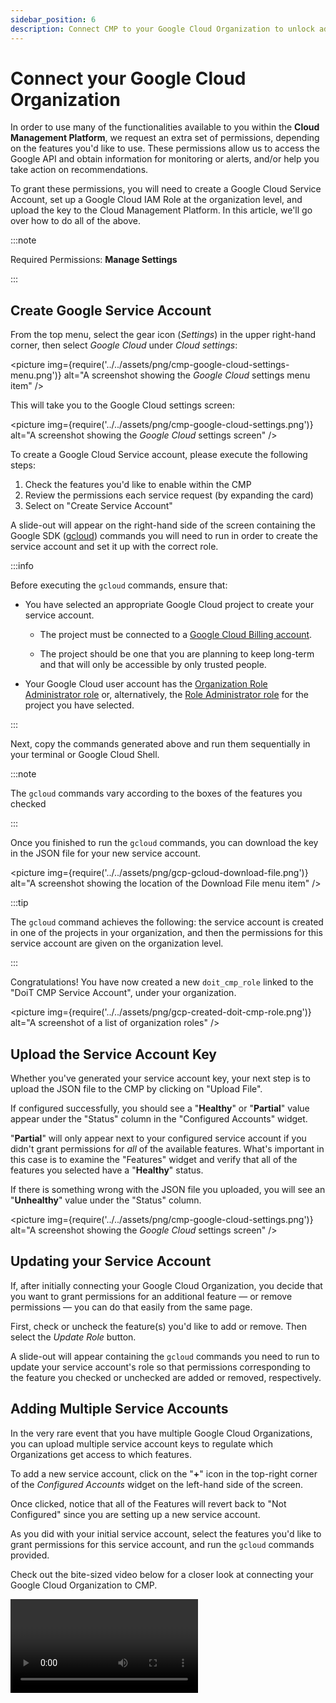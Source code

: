 ```yaml
---
sidebar_position: 6
description: Connect CMP to your Google Cloud Organization to unlock additional CMP features.
---
```


# Connect your Google Cloud Organization

In order to use many of the functionalities available to you within the **Cloud Management Platform**, we request an extra set of permissions, depending on the features you'd like to use. These permissions allow us to access the Google API and obtain information for monitoring or alerts, and/or help you take action on recommendations.

To grant these permissions, you will need to create a Google Cloud Service Account, set up a Google Cloud IAM Role at the organization level, and upload the key to the Cloud Management Platform. In this article, we'll go over how to do all of the above.

:::note

Required Permissions: **Manage Settings**

:::

## Create Google Service Account

From the top menu, select the gear icon (_Settings_) in the upper right-hand corner, then select _Google Cloud_ under _Cloud settings_:

<picture
  img={require('../../assets/png/cmp-google-cloud-settings-menu.png')}
  alt="A screenshot showing the _Google Cloud_ settings menu item"
/>

This will take you to the Google Cloud settings screen:

<picture
  img={require('../../assets/png/cmp-google-cloud-settings.png')}
  alt="A screenshot showing the _Google Cloud_ settings screen"
/>

To create a Google Cloud Service account, please execute the following steps:

1. Check the features you'd like to enable within the CMP
2. Review the permissions each service request (by expanding the card)
3. Select on "Create Service Account"

A slide-out will appear on the right-hand side of the screen containing the Google SDK ([gcloud](https://cloud.google.com/sdk)) commands you will need to run in order to create the service account and set it up with the correct role.

:::info

Before executing the `gcloud` commands, ensure that:

- You have selected an appropriate Google Cloud project to create your service account.

  - The project must be connected to a [Google Cloud Billing account](https://cloud.google.com/billing/docs/concepts#billing_account).

  - The project should be one that you are planning to keep long-term and that will only be accessible by only trusted people.

- Your Google Cloud user account has the [Organization Role Administrator role](https://cloud.google.com/iam/docs/understanding-custom-roles#organization_role_administrator_role) or, alternatively, the [Role Administrator role](https://cloud.google.com/iam/docs/understanding-custom-roles#role_administrator_role) for the project you have selected.

:::

Next, copy the commands generated above and run them sequentially in your terminal or Google Cloud Shell.

:::note

The `gcloud` commands vary according to the boxes of the features you checked

:::

Once you finished to run the `gcloud` commands, you can download the key in the JSON file for your new service account.

<picture
  img={require('../../assets/png/gcp-gcloud-download-file.png')}
  alt="A screenshot showing the location of the Download File menu item"
/>

:::tip

The `gcloud` command achieves the following: the service account is created in one of the projects in your organization, and then the permissions for this service account are given on the organization level.

:::

Congratulations! You have now created a new `doit_cmp_role` linked to the "DoiT CMP Service Account", under your organization.

<picture
  img={require('../../assets/png/gcp-created-doit-cmp-role.png')}
  alt="A screenshot of a list of organization roles"
/>

## Upload the Service Account Key

Whether you've generated your service account key, your next step is to upload the JSON file to the CMP by clicking on "Upload File".

If configured successfully, you should see a "**Healthy**" or "**Partial**" value appear under the "Status" column in the "Configured Accounts" widget.

"**Partial**" will only appear next to your configured service account if you didn't grant permissions for _all_ of the available features. What's important in this case is to examine the "Features" widget and verify that all of the features you selected have a "**Healthy**" status.

If there is something wrong with the JSON file you uploaded, you will see an "**Unhealthy**" value under the "Status" column.

<picture
  img={require('../../assets/png/cmp-google-cloud-settings.png')}
  alt="A screenshot showing the _Google Cloud_ settings screen"
/>

## Updating your Service Account

If, after initially connecting your Google Cloud Organization, you decide that you want to grant permissions for an additional feature &mdash; or remove permissions &mdash; you can do that easily from the same page.

First, check or uncheck the feature(s) you'd like to add or remove. Then select the _Update Role_ button.

A slide-out will appear containing the `gcloud` commands you need to run to update your service account's role so that permissions corresponding to the feature you checked or unchecked are added or removed, respectively.

## Adding Multiple Service Accounts

In the very rare event that you have multiple Google Cloud Organizations, you can upload multiple service account keys to regulate which Organizations get access to which features.

To add a new service account, click on the "**+**" icon in the top-right corner of the _Configured Accounts_ widget on the left-hand side of the screen.

Once clicked, notice that all of the Features will revert back to "Not Configured" since you are setting up a new service account.

As you did with your initial service account, select the features you'd like to grant permissions for this service account, and run the `gcloud` commands provided.

Check out the bite-sized video below for a closer look at connecting your Google Cloud Organization to CMP.

<video
  type="loom"
  id="55c2fd9dbde74ac6bd2d3ac7e8c8bd45"
  thumb="-00001.gif"
/>
